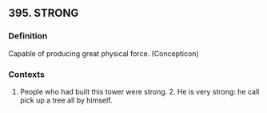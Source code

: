## 395. STRONG
### Definition
Capable of producing great physical force. (Concepticon)

### Contexts
1. People who had built this tower were strong. 2. He is very strong: he call pick up a tree all by himself.

